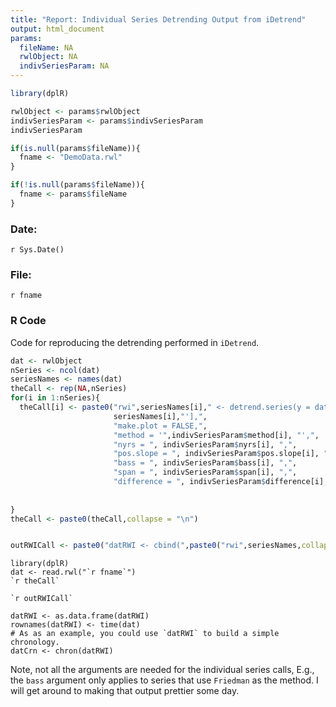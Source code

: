 ```yaml
---
title: "Report: Individual Series Detrending Output from iDetrend"
output: html_document
params:
  fileName: NA
  rwlObject: NA
  indivSeriesParam: NA
---
```


```r
library(dplR)
```

```r
rwlObject <- params$rwlObject
indivSeriesParam <- params$indivSeriesParam
indivSeriesParam
```


```r
if(is.null(params$fileName)){
  fname <- "DemoData.rwl"
}

if(!is.null(params$fileName)){
  fname <- params$fileName
}

```

### Date: 
`r Sys.Date()`

### File: 
`r fname`

### R Code
Code for reproducing the detrending performed in `iDetrend`.

```r
dat <- rwlObject
nSeries <- ncol(dat)
seriesNames <- names(dat)
theCall <- rep(NA,nSeries)
for(i in 1:nSeries){
  theCall[i] <- paste0("rwi",seriesNames[i]," <- detrend.series(y = dat[,'",
                       seriesNames[i],"'],",
                       "make.plot = FALSE,",
                       "method = '",indivSeriesParam$method[i], "',",
                       "nyrs = ", indivSeriesParam$nyrs[i], ",",
                       "pos.slope = ", indivSeriesParam$pos.slope[i], ",",
                       "bass = ", indivSeriesParam$bass[i], ",",
                       "span = ", indivSeriesParam$span[i], ",",
                       "difference = ", indivSeriesParam$difference[i], ")\n")
  
  
}
theCall <- paste0(theCall,collapse = "\n")


outRWICall <- paste0("datRWI <- cbind(",paste0("rwi",seriesNames,collapse = ","),")")


```

```
library(dplR)
dat <- read.rwl("`r fname`")
`r theCall`

`r outRWICall`

datRWI <- as.data.frame(datRWI)
rownames(datRWI) <- time(dat)
# As as an example, you could use `datRWI` to build a simple chronology.
datCrn <- chron(datRWI)
```

Note, not all the arguments are needed for the individual series calls, E.g., the `bass` argument only applies to series that use `Friedman` as the method. I will get around to making that output prettier some day.
